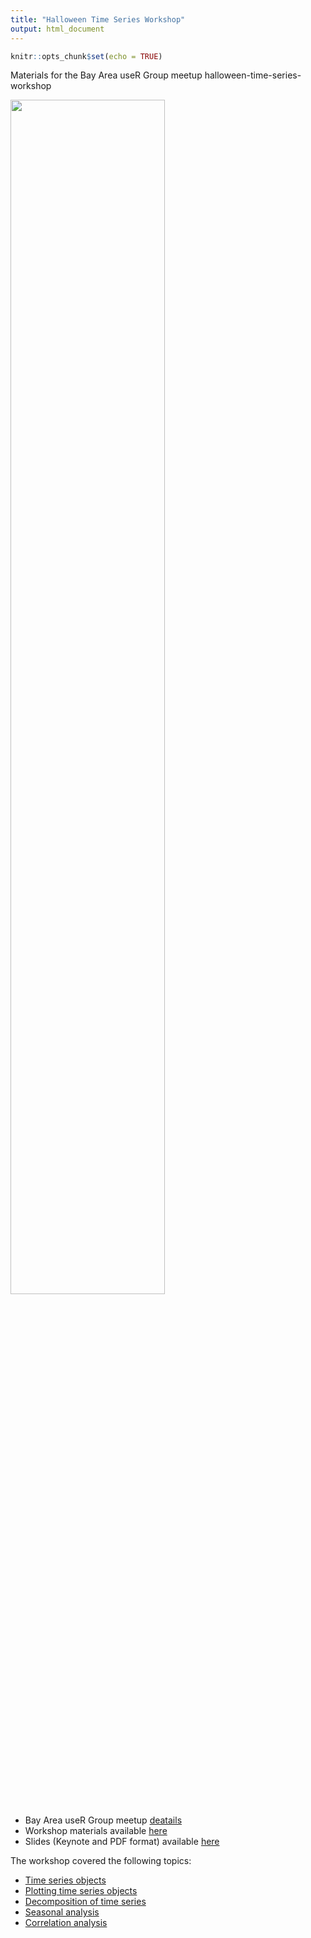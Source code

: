 ```yaml
---
title: "Halloween Time Series Workshop"
output: html_document
---
```


```r
knitr::opts_chunk$set(echo = TRUE)
```

<!-- badges: start -->
<!-- badges: end -->

Materials for the Bay Area useR Group meetup halloween-time-series-workshop 


<img src="images/cover.png" width="70%" />


* Bay Area useR Group meetup [deatails](https://www.meetup.com/R-Users/events/273961620/) 
* Workshop materials available [here](https://ramikrispin.github.io/halloween-time-series-workshop/)
* Slides (Keynote and PDF format) available [here](https://ramikrispin.github.io/halloween-time-series-workshop/)

The workshop covered the following topics:

* [Time series objects](https://ramikrispin.github.io/halloween-time-series-workshop/01-time-series-objects/time_series_objects.html)
* [Plotting time series objects](https://ramikrispin.github.io/halloween-time-series-workshop/02-plotting-ts-objects/plotting_ts_objects.html)
* [Decomposition of time series](https://ramikrispin.github.io/halloween-time-series-workshop/03-ts-decomposition/ts-decomposition.html)
* [Seasonal analysis](https://ramikrispin.github.io/halloween-time-series-workshop/04-seasonal-analysis/seasonal_analysis.html)
* [Correlation analysis](https://ramikrispin.github.io/halloween-time-series-workshop/05-correlation-analysis/correlation_analysis.html)

